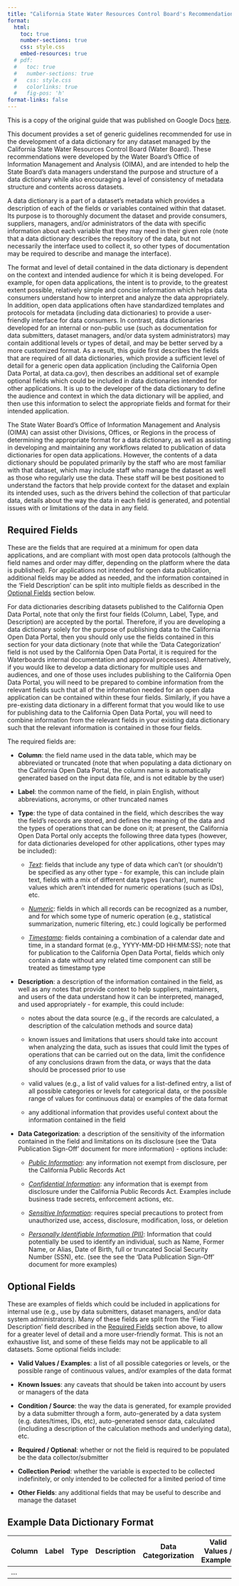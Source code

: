 ```yaml
---
title: "California State Water Resources Control Board's Recommendations and Guidelines for Data Dictionary Development"
format:
  html:
    toc: true
    number-sections: true
    css: style.css
    embed-resources: true
  # pdf:
  #   toc: true
  #   number-sections: true
  #   css: style.css
  #   colorlinks: true
  #   fig-pos: 'h'
format-links: false
---
```


::: callout-note
This is a copy of the original guide that was published on Google Docs [here](https://docs.google.com/document/d/1GMD9CplnCgX723ot3yOLkXVnuexZdO2X00VLInidiws/edit?tab=t.0#heading=h.lcji112b1gb9).
:::

This document provides a set of generic guidelines recommended for use in the development of a data dictionary for any dataset managed by the California State Water Resources Control Board (Water Board). These recommendations were developed by the Water Board’s Office of Information Management and Analysis (OIMA), and are intended to help the State Board’s data managers understand the purpose and structure of a data dictionary while also encouraging a level of consistency of metadata structure and contents across datasets.

A data dictionary is a part of a dataset’s metadata which provides a description of each of the fields or variables contained within that dataset. Its purpose is to thoroughly document the dataset and provide consumers, suppliers, managers, and/or administrators of the data with specific information about each variable that they may need in their given role (note that a data dictionary describes the repository of the data, but not necessarily the interface used to collect it, so other types of documentation may be required to describe and manage the interface).

The format and level of detail contained in the data dictionary is dependent on the context and intended audience for which it is being developed. For example, for open data applications, the intent is to provide, to the greatest extent possible, relatively simple and concise information which helps data consumers understand how to interpret and analyze the data appropriately. In addition, open data applications often have standardized templates and protocols for metadata (including data dictionaries) to provide a user-friendly interface for data consumers. In contrast, data dictionaries developed for an internal or non-public use (such as documentation for data submitters, dataset managers, and/or data system administrators) may contain additional levels or types of detail, and may be better served by a more customized format. As a result, this guide first describes the fields that are required of all data dictionaries, which provide a sufficient level of detail for a generic open data application (including the California Open Data Portal, at data.ca.gov), then describes an additional set of example optional fields which could be included in data dictionaries intended for other applications. It is up to the developer of the data dictionary to define the audience and context in which the data dictionary will be applied, and then use this information to select the appropriate fields and format for their intended application.

The State Water Board’s Office of Information Management and Analysis (OIMA) can assist other Divisions, Offices, or Regions in the process of determining the appropriate format for a data dictionary, as well as assisting in developing and maintaining any workflows related to publication of data dictionaries for open data applications. However, the contents of a data dictionary should be populated primarily by the staff who are most familiar with that dataset, which may include staff who manage the dataset as well as those who regularly use the data. These staff will be best positioned to understand the factors that help provide context for the dataset and explain its intended uses, such as the drivers behind the collection of that particular data, details about the way the data in each field is generated, and potential issues with or limitations of the data in any field.

## Required Fields

These are the fields that are required at a minimum for open data applications, and are compliant with most open data protocols (although the field names and order may differ, depending on the platform where the data is published). For applications not intended for open data publication, additional fields may be added as needed, and the information contained in the ‘Field Description’ can be split into multiple fields as described in the [Optional Fields] section below.

For data dictionaries describing datasets published to the California Open Data Portal, note that only the first four fields (Column, Label, Type, and Description) are accepted by the portal. Therefore, if you are developing a data dictionary solely for the purpose of publishing data to the California Open Data Portal, then you should only use the fields contained in this section for your data dictionary (note that while the ‘Data Categorization’ field is not used by the California Open Data Portal, it is required for the Waterboards internal documentation and approval processes). Alternatively, if you would like to develop a data dictionary for multiple uses and audiences, and one of those uses includes publishing to the California Open Data Portal, you will need to be prepared to combine information from the relevant fields such that all of the information needed for an open data application can be contained within these four fields. Similarly, if you have a pre-existing data dictionary in a different format that you would like to use for publishing data to the California Open Data Portal, you will need to combine information from the relevant fields in your existing data dictionary such that the relevant information is contained in those four fields.

The required fields are:

-   **Column**: the field name used in the data table, which may be abbreviated or truncated (note that when populating a data dictionary on the California Open Data Portal, the column name is automatically generated based on the input data file, and is not editable by the user)

-   **Label**: the common name of the field, in plain English, without abbreviations, acronyms, or other truncated names

-   **Type**: the type of data contained in the field, which describes the way the field’s records are stored, and defines the meaning of the data and the types of operations that can be done on it; at present, the California Open Data Portal only accepts the following three data types (however, for data dictionaries developed for other applications, other types may be included):

    -   [*Text*]{.underline}: fields that include any type of data which can’t (or shouldn’t) be specified as any other type - for example, this can include plain text, fields with a mix of different data types (varchar), numeric values which aren’t intended for numeric operations (such as IDs), etc.

    -   [*Numeric*]{.underline}: fields in which all records can be recognized as a number, and for which some type of numeric operation (e.g., statistical summarization, numeric filtering, etc.) could logically be performed

    -   [*Timestamp*]{.underline}: fields containing a combination of a calendar date and time, in a standard format (e.g., YYYY-MM-DD HH:MM:SS); note that for publication to the California Open Data Portal, fields which only contain a date without any related time component can still be treated as timestamp type

-   **Description**: a description of the information contained in the field, as well as any notes that provide context to help suppliers, maintainers, and users of the data understand how it can be interpreted, managed, and used appropriately - for example, this could include:

    -   notes about the data source (e.g., if the records are calculated, a description of the calculation methods and source data)

    -   known issues and limitations that users should take into account when analyzing the data, such as issues that could limit the types of operations that can be carried out on the data, limit the confidence of any conclusions drawn from the data, or ways that the data should be processed prior to use

    -   valid values (e.g., a list of valid values for a list-defined entry, a list of all possible categories or levels for categorical data, or the possible range of values for continuous data) or examples of the data format

    -   any additional information that provides useful context about the information contained in the field

-   **Data Categorization**: a description of the sensitivity of the information contained in the field and limitations on its disclosure (see the ‘Data Publication Sign-Off’ document for more information) - options include:

    -   [*Public Information*]{.underline}: any information not exempt from disclosure, per the California Public Records Act

    -   [*Confidential Information*]{.underline}: any information that is exempt from disclosure under the California Public Records Act. Examples include business trade secrets, enforcement actions, etc.

    -   [*Sensitive Information*]{.underline}: requires special precautions to protect from unauthorized use, access, disclosure, modification, loss, or deletion

    -   [*Personally Identifiable Information (PII)*]{.underline}: Information that could potentially be used to identify an individual, such as Name, Former Name, or Alias, Date of Birth, full or truncated Social Security Number (SSN), etc. (see the see the ‘Data Publication Sign-Off’ document for more examples)

## Optional Fields

These are examples of fields which could be included in applications for internal use (e.g., use by data submitters, dataset managers, and/or data system administrators). Many of these fields are split from the ‘Field Description’ field described in the [Required Fields] section above, to allow for a greater level of detail and a more user-friendly format. This is not an exhaustive list, and some of these fields may not be applicable to all datasets. Some optional fields include:

-   **Valid Values / Examples**: a list of all possible categories or levels, or the possible range of continuous values, and/or examples of the data format

-   **Known Issues**: any caveats that should be taken into account by users or managers of the data

-   **Condition / Source**: the way the data is generated, for example provided by a data submitter through a form, auto-generated by a data system (e.g. dates/times, IDs, etc), auto-generated sensor data, calculated (including a description of the calculation methods and underlying data), etc.

-   **Required / Optional**: whether or not the field is required to be populated be the data collector/submitter

-   **Collection Period**: whether the variable is expected to be collected indefinitely, or only intended to be collected for a limited period of time

-   **Other Fields**: any additional fields that may be useful to describe and manage the dataset

## Example Data Dictionary Format

| Column | Label | Type | Description | Data Categorization | Valid Values / Examples | Known Issues | Condition / Source | Required / Optional | Collection Period | \<Other Fields\> |
|-------|------|------|---------|-----------|-----------|--------|---------|---------|---------|---------|
| ... |  |  |  |  |  |  |  |  |  |  |
